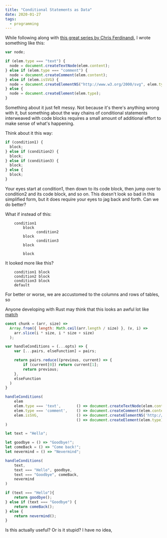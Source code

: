 ```yaml
---
title: "Conditional Statements as Data"
date: 2020-01-27
tags:
  - programming
---
```


While following along with [this great series by Chris Ferdinandi](https://gomakethings.com/dom-diffing-with-vanilla-js-part-1/), I wrote something like this:

```js
var node;

if (elem.type === "text") {
  node = document.createTextNode(elem.content);
} else if (elem.type === "comment") {
  node = document.createComment(elem.content);
} else if (elem.isSVG) {
  node = document.createElementNS("http://www.w3.org/2000/svg", elem.type);
} else {
  node = document.createElement(elem.type);
}
```

Something about it just felt messy. Not because it's there's anything wrong with it, but something about the way chains of conditional statements interweaved with code blocks requires a small amount of additional effort to make sense of what's happening.

Think about it this way:

```js
if (condition1) {
  block;
} else if (condition2) {
  block;
} else if (condition3) {
  block;
} else {
  block;
}
```

Your eyes start at condition1, then down to its code block, then jump over to condition2 and its code block, and so on. This doesn't look so bad in this simplified form, but it does require your eyes to jag back and forth. Can we do better?

What if instead of this:

```
    condition1
        block
              condition2
        block
              condition3
        block

        block
```

It looked more like this?

```
    condition1 block
    condition2 block
    condition3 block
    default
```

For better or worse, we are accustomed to the columns and rows of tables, so

Anyone developing with Rust may think that this looks an awful lot like [match](https://doc.rust-lang.org/rust-by-example/flow_control/match.html)

```js
const chunk = (arr, size) =>
  Array.from({ length: Math.ceil(arr.length / size) }, (v, i) =>
    arr.slice(i * size, i * size + size)
  );

var handleConditions = (...opts) => {
    var [...pairs, elseFunction] = pairs;

    return pairs.reduce((previous, current) => {
        if (current[0]) return current[1];
        return previous;
    },
    elseFunction
  )
}

handleConditions(
    elem
    elem.type === 'text',       () => document.createTextNode(elem.content),
    elem.type === 'comment',    () => document.createComment(elem.content),
    elem.isSVG,                 () => document.createElementNS('http://www.w3.org/2000/svg', elem.type),
                                () => document.createElement(elem.type)
)

let text = "Hello";

let goodbye = () => "Goodbye!";
let comeBack = () => "Come back!";
let nevermind = () => "Nevermind";

handleConditions(
    text,
    text === "Hello", goodbye,
    text === "Goodbye", comeBack,
    nevermind
)

if (text === "Hello"){
    return goodbye();
} else if (text === "Goodbye") {
    return comeBack();
} else {
    return nevermind();
}

```

Is this actually useful? Or is it stupid? I have no idea,
